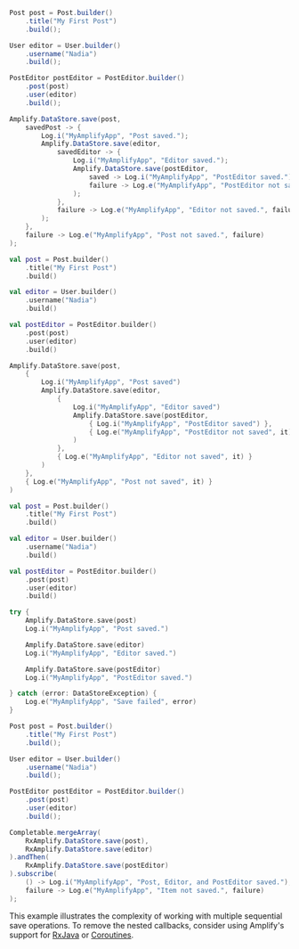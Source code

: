 <BlockSwitcher>
<Block name="Java">

```java
Post post = Post.builder()
    .title("My First Post")
    .build();

User editor = User.builder()
    .username("Nadia")
    .build();

PostEditor postEditor = PostEditor.builder()
    .post(post)
    .user(editor)
    .build();

Amplify.DataStore.save(post,
    savedPost -> {
        Log.i("MyAmplifyApp", "Post saved.");
        Amplify.DataStore.save(editor,
            savedEditor -> {
                Log.i("MyAmplifyApp", "Editor saved.");
                Amplify.DataStore.save(postEditor,
                    saved -> Log.i("MyAmplifyApp", "PostEditor saved."),
                    failure -> Log.e("MyAmplifyApp", "PostEditor not saved.", failure)
                );
            },
            failure -> Log.e("MyAmplifyApp", "Editor not saved.", failure)
        );
    },
    failure -> Log.e("MyAmplifyApp", "Post not saved.", failure)
);
```

</Block>
<Block name="Kotlin - Callbacks">

```kotlin
val post = Post.builder()
    .title("My First Post")
    .build()

val editor = User.builder()
    .username("Nadia")
    .build()

val postEditor = PostEditor.builder()
    .post(post)
    .user(editor)
    .build()

Amplify.DataStore.save(post,
    {
        Log.i("MyAmplifyApp", "Post saved")
        Amplify.DataStore.save(editor,
            {
                Log.i("MyAmplifyApp", "Editor saved")
                Amplify.DataStore.save(postEditor,
                    { Log.i("MyAmplifyApp", "PostEditor saved") },
                    { Log.e("MyAmplifyApp", "PostEditor not saved", it) }
                )
            },
            { Log.e("MyAmplifyApp", "Editor not saved", it) }
        )
    },
    { Log.e("MyAmplifyApp", "Post not saved", it) }
)
```

</Block>
<Block name="Kotlin - Coroutines (Beta)">

```kotlin
val post = Post.builder()
    .title("My First Post")
    .build()

val editor = User.builder()
    .username("Nadia")
    .build()

val postEditor = PostEditor.builder()
    .post(post)
    .user(editor)
    .build()

try {
    Amplify.DataStore.save(post)
    Log.i("MyAmplifyApp", "Post saved.")

    Amplify.DataStore.save(editor)
    Log.i("MyAmplifyApp", "Editor saved.")

    Amplify.DataStore.save(postEditor)
    Log.i("MyAmplifyApp", "PostEditor saved.")

} catch (error: DataStoreException) {
    Log.e("MyAmplifyApp", "Save failed", error)
}
```

</Block>
<Block name="RxJava">

```java
Post post = Post.builder()
    .title("My First Post")
    .build();

User editor = User.builder()
    .username("Nadia")
    .build();

PostEditor postEditor = PostEditor.builder()
    .post(post)
    .user(editor)
    .build();

Completable.mergeArray(
    RxAmplify.DataStore.save(post),
    RxAmplify.DataStore.save(editor)
).andThen(
    RxAmplify.DataStore.save(postEditor)
).subscribe(
    () -> Log.i("MyAmplifyApp", "Post, Editor, and PostEditor saved."),
    failure -> Log.e("MyAmplifyApp", "Item not saved.", failure)
);
```

</Block>
</BlockSwitcher>

<Callout>

This example illustrates the complexity of working with multiple sequential save operations. To remove the nested callbacks, consider using Amplify's support for [RxJava](/lib/project-setup/rxjava) or [Coroutines](/lib/project-setup/coroutines).

</Callout>
